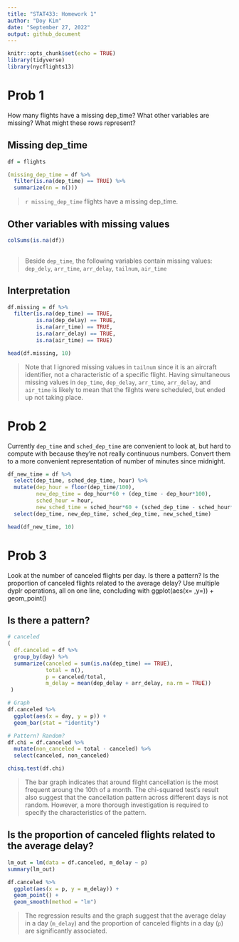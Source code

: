 ```yaml
---
title: "STAT433: Homework 1"
author: "Doy Kim"
date: "September 27, 2022"
output: github_document
---
```


```r
knitr::opts_chunk$set(echo = TRUE)
library(tidyverse)
library(nycflights13)

```

# Prob 1

How many flights have a missing dep_time? What other variables are missing? What might these rows represent?

## Missing dep_time

```r
df = flights

(missing_dep_time = df %>%
  filter(is.na(dep_time) == TRUE) %>%
  summarize(nn = n()))
```

> `r missing_dep_time` flights have a missing dep_time.

## Other variables with missing values

```r
colSums(is.na(df))
  
```

> Beside `dep_time`, the following variables contain missing values: `dep_dely`, `arr_time`, `arr_delay`, `tailnum`, `air_time`

## Interpretation

```r
df.missing = df %>%
  filter(is.na(dep_time) == TRUE,
         is.na(dep_delay) == TRUE,
         is.na(arr_time) == TRUE,
         is.na(arr_delay) == TRUE,
         is.na(air_time) == TRUE)

head(df.missing, 10)


```

> Note that I ignored missing values in `tailnum` since it is an aircraft identifier, not a characteristic of a specific flight. 
 Having simultaneous missing values in `dep_time`, `dep_delay`, `arr_time`, `arr_delay`, and `air_time` is likely to mean that the filghts were scheduled, but ended up not taking place.

# Prob 2

Currently `dep_time` and `sched_dep_time` are convenient to look at, but hard to compute with because they’re not really continuous numbers. Convert them to a more convenient representation of number of minutes since midnight.

```r
df_new_time = df %>%
  select(dep_time, sched_dep_time, hour) %>%
  mutate(dep_hour = floor(dep_time/100),
         new_dep_time = dep_hour*60 + (dep_time - dep_hour*100),
         sched_hour = hour,
         new_sched_time = sched_hour*60 + (sched_dep_time - sched_hour*100)) %>%
  select(dep_time, new_dep_time, sched_dep_time, new_sched_time)

head(df_new_time, 10)

```

# Prob 3

Look at the number of canceled flights per day. Is there a pattern? Is the proportion of canceled flights related to the average delay? Use multiple dyplr operations, all on one line, concluding with ggplot(aes(x= ,y=)) + geom_point()

## Is there a pattern?

```R
# canceled
(
  df.canceled = df %>% 
  group_by(day) %>% 
  summarize(canceled = sum(is.na(dep_time) == TRUE),
            total = n(),
            p = canceled/total,
            m_delay = mean(dep_delay + arr_delay, na.rm = TRUE))
 )

# Graph
df.canceled %>%
  ggplot(aes(x = day, y = p)) +
  geom_bar(stat = "identity")

# Pattern? Random?
df.chi = df.canceled %>%
  mutate(non_canceled = total - canceled) %>%
  select(canceled, non_canceled)

chisq.test(df.chi)
```

> The bar graph indicates that around filght cancellation is the most frequent aroung the 10th of a month. The chi-squared test's result also suggest that the cancellation pattern across different days is not random. However, a more thorough investigation is required to specify the characteristics of the pattern.

## Is the proportion of canceled flights related to the average delay?

```r
lm_out = lm(data = df.canceled, m_delay ~ p)
summary(lm_out)

df.canceled %>%
  ggplot(aes(x = p, y = m_delay)) +
  geom_point() +
  geom_smooth(method = "lm")
```

>The regression results and the graph suggest that the average delay in a day (`m_delay`) and the proportion of canceled flights in a day (`p`) are significantly associated.
